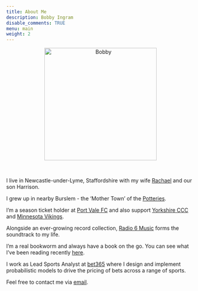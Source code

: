 ```yaml
---
title: About Me
description: Bobby Ingram
disable_comments: TRUE
menu: main
weight: 2
---
```


<center>
<img src="about_me.JPG" alt="Bobby" class="center" height="300">
</center>
<br>

I live in Newcastle-under-Lyme, Staffordshire with my wife 
[Rachael](https://www.andyourbirdcansew.co.uk) and our son Harrison.

I grew up in nearby Burslem - the 'Mother Town' of the 
[Potteries](https://en.wikipedia.org/wiki/Staffordshire_Potteries). 

I'm a season ticket holder at [Port Vale FC](https://www.port-vale.co.uk/) and 
also support [Yorkshire CCC](https://yorkshireccc.com/) and 
[Minnesota Vikings](https://www.vikings.com/). 

Alongside an ever-growing record collection, 
[Radio 6 Music](https://www.bbc.co.uk/sounds/play/live:bbc_6music) forms the 
soundtrack to my life.

I'm a real bookworm and always have a book on the go. You can see what I've been 
reading recently [here](/reading/reading).

I work as Lead Sports Analyst at [bet365](https://www.bet365.com) where I design
and implement probabilistic models to drive the pricing of bets across a range 
of sports.

Feel free to contact me via [email](mailto:bobby@bobbyingram.co.uk). 